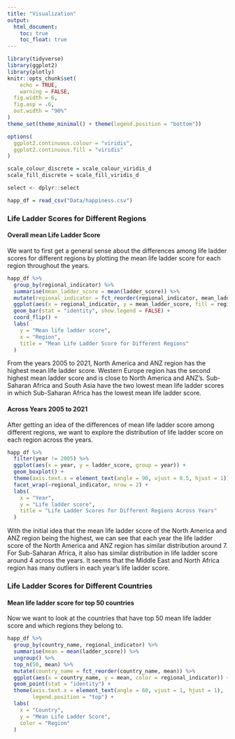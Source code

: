 ```yaml
---
title: "Visualization"
output: 
  html_document:
    toc: true
    toc_float: true
---
```


```r
library(tidyverse)
library(ggplot2)
library(plotly)
knitr::opts_chunk$set(
	echo = TRUE,
	warning = FALSE,
  fig.width = 6,
  fig.asp = .6,
  out.width = "90%"
)
theme_set(theme_minimal() + theme(legend.position = "bottom"))

options(
  ggplot2.continuous.colour = "viridis",
  ggplot2.continuous.fill = "viridis"
)

scale_colour_discrete = scale_colour_viridis_d
scale_fill_discrete = scale_fill_viridis_d

select <- dplyr::select
```


```r
happ_df = read_csv("Data/happiness.csv")
```


### Life Ladder Scores for Different Regions

#### Overall mean Life Ladder Score
We want to first get a general sense about the differences among life ladder scores for different regions by plotting the mean life ladder score for each region throughout the years.
```r
happ_df %>%
  group_by(regional_indicator) %>%
  summarise(mean_ladder_score = mean(ladder_score)) %>%
  mutate(regional_indicator = fct_reorder(regional_indicator, mean_ladder_score, .desc = TRUE)) %>%
  ggplot(aes(x = regional_indicator, y = mean_ladder_score, fill = regional_indicator)) +
  geom_bar(stat = "identity", show.legend = FALSE) +
  coord_flip() +
  labs(
    y = "Mean life ladder score",
    x = "Region",
    title = "Mean Life Ladder Score for Different Regions"
  )
```
From the years 2005 to 2021, North America and ANZ region has the highest mean life ladder score. Western Europe region has the second highest mean ladder score and is close to North America and ANZ's. Sub-Saharan Africa and South Asia have the two lowest mean life ladder scores in which Sub-Saharan Africa has the lowest mean life ladder score.

#### Across Years 2005 to 2021
After getting an idea of the differences of mean life ladder score among different regions, we want to explore the distribution of life ladder score on each region across the years.

```r
happ_df %>%
  filter(year != 2005) %>%
  ggplot(aes(x = year, y = ladder_score, group = year)) +
  geom_boxplot() +
  theme(axis.text.x = element_text(angle = 90, vjust = 0.5, hjust = 1)) +
  facet_wrap(~regional_indicator, nrow = 2) +
  labs(
    x = "Year",
    y = "Life ladder score",
    title = "Life Ladder Scores for Different Regions Across Years"
  )
```
With the initial idea that the mean life ladder score of the North America and ANZ region being the highest, we can see that each year the life ladder score of the North America and ANZ region has similar distribution around 7. For Sub-Saharan Africa, it also has similar distribution in life ladder score around 4 across the years. It seems that the Middle East and North Africa region has many outliers in each year's life ladder score.

### Life Ladder Scores for Different Countries

#### Mean life ladder score for top 50 countries
Now we want to look at the countries that have top 50 mean life ladder score and which regions they belong to.
```r
happ_df %>%
  group_by(country_name, regional_indicator) %>%
  summarise(mean = mean(ladder_score)) %>%
  ungroup() %>%
  top_n(50, mean) %>%
  mutate(country_name = fct_reorder(country_name, mean)) %>%
  ggplot(aes(x = country_name, y = mean, color = regional_indicator)) +
  geom_point(stat = "identity") +
  theme(axis.text.x = element_text(angle = 60, vjust = 1, hjust = 1),
        legend.position = "top") +
  labs(
    x = "Country",
    y = "Mean Life Ladder Score",
    color = "Region"
  )
  
```


